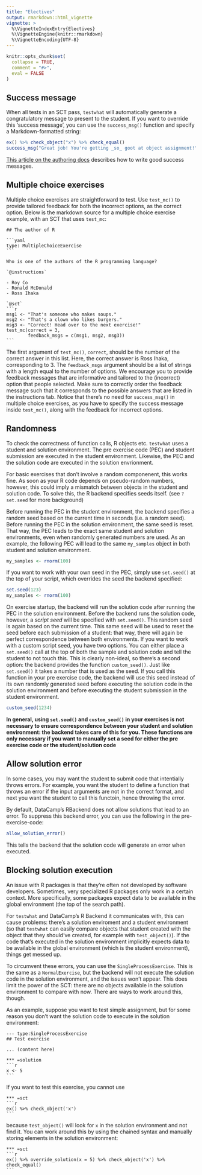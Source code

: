 ```yaml
---
title: "Electives"
output: rmarkdown::html_vignette
vignette: >
  %\VignetteIndexEntry{Electives}
  %\VignetteEngine{knitr::rmarkdown}
  %\VignetteEncoding{UTF-8}
---
```


```r
knitr::opts_chunk$set(
  collapse = TRUE,
  comment = "#>",
  eval = FALSE
)
```

## Success message

When all tests in an SCT pass, `testwhat` will automatically generate a congratulatory message to present to the student. If you want to override this 'success message', you can use the `success_msg()` function and specify a Markdown-formatted string:

```r
ex() %>% check_object("x") %>% check_equal()
success_msg("Great job! You're getting _so_ goot at object assignment!")
```

[This article on the authoring docs](https://authoring.datacamp.com/courses/exercises/all-exercise-types/success-message.html) describes how to write good success messages.

## Multiple choice exercises

Multiple choice exercises are straightforward to test. Use `test_mc()` to provide tailored feedback for both the incorrect options, as the correct option. Below is the markdown source for a multiple choice exercise example, with an SCT that uses `test_mc`:

    ## The author of R
    
    ```yaml
    type: MultipleChoiceExercise
    ```
    
    Who is one of the authors of the R programming language?
    
    `@instructions`
    
    - Roy Co
    - Ronald McDonald
    - Ross Ihaka
    
    `@sct`
    ```r
    msg1 <- "That's someone who makes soups."
    msg2 <- "That's a clown who likes burgers."
    msg3 <- "Correct! Head over to the next exercise!"
    test_mc(correct = 3, 
            feedback_msgs = c(msg1, msg2, msg3))
    ```

The first argument of `test_mc()`, `correct`, should be the number of the correct answer in this list. Here, the correct answer is Ross Ihaka, corresponding to 3. The `feedback_msgs` argument should be a list of strings with a length equal to the number of options. We encourage you to provide feedback messages that are informative and tailored to the (incorrect) option that people selected. Make sure to correctly order the feedback message such that it corresponds to the possible answers that are listed in the instructions tab. Notice that there's no need for `success_msg()` in multiple choice exercises, as you have to specify the success message inside `test_mc()`, along with the feedback for incorrect options.

## Randomness

To check the correctness of function calls, R objects etc. `testwhat` uses a student and solution environment. The pre exercise code (PEC) and student submission are executed in the student environment. Likewise, the PEC and the solution code are executed in the solution envrionment.

For basic exercises that don't involve a random componenent, this works fine. As soon as your R code depends on pseudo-random numbers, however, this could imply a mismatch between objects in the student and solution code. To solve this, the R backend specifies seeds itself. (see `?set.seed` for more background)

Before running the PEC in the student environment, the backend specifies a random seed based on the current time in seconds (i.e. a random seed). Before running the PEC in the solution environment, the same seed is reset. That way, the PEC leads to the exact same student and solution environments, even when randomly generated numbers are used. As an example, the following PEC will lead to the same `my_samples` object in both student and solution environment.

```r
my_samples <- rnorm(100)
```

If you want to work with your own seed in the PEC, simply use `set.seed()` at the top of your script, which overrides the seed the backend specified:

```r
set.seed(123)
my_samples <- rnorm(100)
```

On exercise startup, the backend will run the solution code after running the PEC in the solution environment. Before the backend runs the solution code, however, a _script seed_ will be specified with `set.seed()`. This random seed is again based on the current time. This same seed will be used to reset the seed before each submission of a student: that way, there will again be perfect correspondence between both environments. If you want to work with a custom script seed, you have two options. You can either place a `set.seed()` call at the top of both the sample and solution code and tell the student to not touch this. This is clearly non-ideal, so there's a second option: the backend provides the function `custom_seed()`. Just like `set.seed()` it takes a number that is used as the seed. If you call this function in your pre exercise code, the backend will use this seed instead of its own randomly generated seed before executing the solution code in the solution environment and before executing the student submission in the student environment.

```r
custom_seed(1234)
```

**In general, using `set.seed()` and `custom_seed()` in your exercises is not necessary to ensure correspondence between your student and solution environment: the backend takes care of this for you. These functions are only necessary if you want to manually set a seed for either the pre exercise code or the student/solution code**

## Allow solution error

In some cases, you may want the student to submit code that intentially throws errors. For example, you want the student to define a function that throws an error if the input arguments are not in the correct format, and next you want the student to call this functoin, hence throwing the error.

By default, DataCamp's RBackend does not allow solutions that lead to an error. To suppress this backend error, you can use the following in the pre-exercise-code:

```r
allow_solution_error()
```

This tells the backend that the solution code will generate an error when executed.

## Blocking solution execution

An issue with R packages is that they're often not developed by software developers. Sometimes, very specialized R packages only work in a certain context. More specifically, some packages expect data to be available in the global environment (the top of the search path).

For `testwhat` and DataCamp's R Backend it communicates with, this can cause problems: there's a solution enviroment and a student environment (so that `testwhat` can easily compare objects that student created with the object that they should've created, for example with `test_object()`). If the code that's executed in the solution environment implicitly expects data to be available in the global environment (which is the student environment), things get messed up.

To circumvent these errors, you can use the `SingleProcessExercise`. This is the same as a `NormalExercise`, but the backend will not execute the solution code in the solution environment, and the issues won't appear. This does limit the power of the SCT: there are no objects available in the solution environment to compare with now. There are ways to work around this, though.

As an example, suppose you want to test simple assignment, but for some reason you don't want the solution code to execute in the solution environment:

    --- type:SingleProcessExercise 
    ## Test exercise

    ... (content here)

    *** =solution
    ```r
    x <- 5
    ```

If you want to test this exercise, you cannot use

    *** =sct
    ```r
    ex() %>% check_object('x')
    ```

because `test_object()` will look for `x` in the solution environment and not find it. You can work around this by using the chained syntax and manually storing elements in the solution environment:

    *** =sct
    ```r
    ex() %>% override_solution(x = 5) %>% check_object('x') %>% check_equal()
    ```

